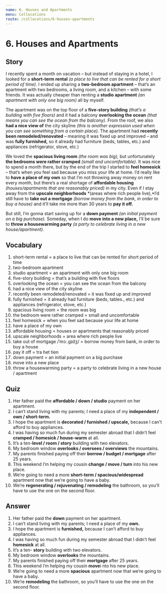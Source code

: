 ```yaml
---
name: 6. Houses and Apartments
menu: Collocations
route: /collocations/6-houses-apartments
---
```


# 6. Houses and Apartments

## Story
I recently spent a month on vacation – but instead of staying in a hotel, I looked for a **short-term rental** *(a place to live that can be rented for a short period of time)*.  I ended up sharing a **two-bedroom apartment** – that’s an apartment with two bedrooms, a living room, and a kitchen – with some friends. It was actually cheaper than renting a **studio apartment** *(an apartment with only one big room)* all by myself.

The apartment was on the top floor of a **five-story building** *(that’s a building with five floors)* and it had a balcony **overlooking the ocean** *(that means you can see the ocean from the balcony).* From the roof, we also **had a nice view of** the city skyline *(this is another expression used when you can see something from a certain place).*
The apartment had **recently been remodeled/renovated** – meaning it was fixed up and improved – and was **fully furnished,** so it already had furniture (beds, tables, etc.) and appliances (refrigerator, stove, etc.)

We loved the **spacious living room** *(the room was big),* but unfortunately **the bedrooms were rather cramped** *(small and uncomfortable).* It was nice to spend a month there, but by the end of the trip I started to **feel homesick** – that’s when you feel sad because you miss your life at home. 
I’d really like to **have a place of my own** so that I’m not throwing away money on rent every month, but there’s a real shortage of **affordable housing** *(houses/apartments that are reasonably priced)* in my city. Even if I stay away from the **upscale neighborhoods** *(areas where rich people live),*I’d still have to **take out a mortgage** *(borrow money from the bank, in order to buy a house)* and it’ll take me more than 30 years to **pay it off.**

But still, I’m gonna start saving up for a **down payment** *(an initial payment on a big purchase).* Someday, when I do **move into a new place,** I’ll be sure to **throw a housewarming party** *(a party to celebrate living in a new house/apartment).*

## Vocabulary
1. short-term rental = a place to live that can be rented for short period of time
2. two-bedroom apartment
3. studio apartment = an apartment with only one big room
4. five-story building = that’s a building with five floors
5. overlooking the ocean = you can see the ocean from the balcony
6. had a nice view of the city skyline
7. recently been remodeled/renovated = it was fixed up and improved
8. fully furnished = it already had furniture (beds, tables., etc.) and appliances (refrigerator, stove, etc.)
9. spacious living room = the room was big
10. the bedroom were rather cramped = small and uncomfortable
11. feel homesick = when you feel sad because your life at home
12. have a place of my own 
13. affordable housing = houses or apartments that reasonably priced
14. upscale neighborhoods = area where rich people live
15. take out of mortgage /ˈmɔː.ɡɪdʒ/ = borrow money from bank, in order to buy a house
16. pay it off = tra het tien
17. down payment = an initial payment on a big purchase
18. move into a new place
19. throw a housewarming party = a party to celebrate living in a new house / apartment

## Quiz
1. Her father paid the **affordable / down / studio** payment on her apartment. 
2. I can’t stand living with my parents; I need a place of my **independent / own / short-term.**
3. I hope the apartment is **decorated / furnished / upscale,** because I can’t afford to buy appliances. 
4. I was having so much fun during my semester abroad that I didn’t feel **cramped / homesick / house-warm** at all. 
5. It’s a ten-**level / room / story** building with two elevators. 
6. My bedroom window **overlooks / oversees / overviews** the mountains. 
7. My parents finished paying off their **borrow / budget / mortgage** after 25 years. 
8. This weekend I’m helping my cousin **change / move / turn** into his new place. 
9. We’re going to need a more **short-term / spacious/widespread** apartment now that we’re going to have a baby. 
10. We’re **regenerating / rejuvenating / remodeling** the bathroom, so you’ll have to use the one on the second floor. 

## Answer
1. Her father paid the **down** payment on her apartment. 
2. I can’t stand living with my parents; I need a place of my **own.**
3. I hope the apartment is **furnished,** because I can’t afford to buy appliances. 
4. I was having so much fun during my semester abroad that I didn’t feel **homesick** at all. 
5. It’s a ten- **story** building with two elevators. 
6. My bedroom window **overlooks** the mountains. 
7. My parents finished paying off their **mortgage** after 25 years. 
8. This weekend I’m helping my cousin **move**i nto his new place. 
9. We’re going to need a more **spacious** apartment now that we’re going to have a baby. 
10. We’re **remodeling** the bathroom, so you’ll have to use the one on the second floor. 
